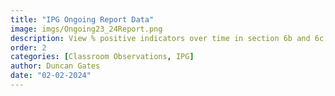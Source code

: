 ```yaml
---
title: "IPG Ongoing Report Data"
image: imgs/Ongoing23_24Report.png
description: View % positive indicators over time in section 6b and 6c, and select specific ipg rubrics to see improvements in core action over time.
order: 2
categories: [Classroom Observations, IPG]
author: Duncan Gates
date: "02-02-2024"
---
```

